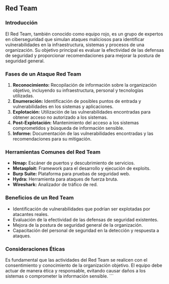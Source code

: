 ## Red Team

### Introducción

El Red Team, también conocido como equipo rojo, es un grupo de expertos en ciberseguridad que simulan ataques maliciosos para identificar vulnerabilidades en la infraestructura, sistemas y procesos de una organización. Su objetivo principal es evaluar la efectividad de las defensas de seguridad y proporcionar recomendaciones para mejorar la postura de seguridad general.

### Fases de un Ataque Red Team

1.  **Reconocimiento:** Recopilación de información sobre la organización objetivo, incluyendo su infraestructura, personal y tecnologías utilizadas.
2.  **Enumeración:** Identificación de posibles puntos de entrada y vulnerabilidades en los sistemas y aplicaciones.
3.  **Explotación:** Utilización de las vulnerabilidades encontradas para obtener acceso no autorizado a los sistemas.
4.  **Post-Explotación:** Mantenimiento del acceso a los sistemas comprometidos y búsqueda de información sensible.
5.  **Informe:** Documentación de las vulnerabilidades encontradas y las recomendaciones para su mitigación.

### Herramientas Comunes del Red Team

*   **Nmap:** Escáner de puertos y descubrimiento de servicios.
*   **Metasploit:** Framework para el desarrollo y ejecución de exploits.
*   **Burp Suite:** Plataforma para pruebas de seguridad web.
*   **Hydra:** Herramienta para ataques de fuerza bruta.
*   **Wireshark:** Analizador de tráfico de red.

### Beneficios de un Red Team

*   Identificación de vulnerabilidades que podrían ser explotadas por atacantes reales.
*   Evaluación de la efectividad de las defensas de seguridad existentes.
*   Mejora de la postura de seguridad general de la organización.
*   Capacitación del personal de seguridad en la detección y respuesta a ataques.

### Consideraciones Éticas

Es fundamental que las actividades del Red Team se realicen con el consentimiento y conocimiento de la organización objetivo. El equipo debe actuar de manera ética y responsable, evitando causar daños a los sistemas o comprometer la información sensible.
\`\`\`
